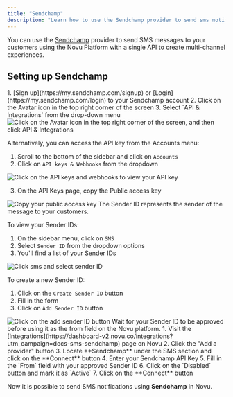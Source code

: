 ```yaml
---
title: "Sendchamp"
description: "Learn how to use the Sendchamp provider to send sms notifications using Novu"
---
```




You can use the [Sendchamp](https://www.sendchamp.com/) provider to send SMS messages to your customers using the Novu Platform with a single API to create multi-channel experiences.

## Setting up Sendchamp

<Steps>
<Step title="Get your API Key">
1. [Sign up](https://my.sendchamp.com/signup) or [Login](https://my.sendchamp.com/login) to your Sendchamp account
2. Click on the Avatar icon in the top right corner of the screen
3. Select `API & Integrations` from the drop-down menu

<img alt="Click on the Avatar icon in the top right corner of the screen, and then click API & Integrations" src="/images/channels-and-providers/sms/sendchamp/image-67.png" />

Alternatively, you can access the API key from the Accounts menu:

1. Scroll to the bottom of the sidebar and click on `Accounts`
2. Click on `API keys & Webhooks` from the dropdown

<img alt="Click on the API keys and webhooks to view your API key" src="/images/channels-and-providers/sms/sendchamp/image-68.png" />

3. On the API Keys page, copy the Public access key

<img alt="Copy your public access key" src="/images/channels-and-providers/sms/sendchamp/image-69.png" />
</Step>

<Step title="Set up your Sender ID">
The Sender ID represents the sender of the message to your customers.

To view your Sender IDs:

1. On the sidebar menu, click on `SMS`
2. Select `Sender ID` from the dropdown options
3. You'll find a list of your Sender IDs

<img alt="Click sms and select sender ID" src="/images/channels-and-providers/sms/sendchamp/image-70.png" />

To create a new Sender ID:

1. Click on the `Create Sender ID` button
2. Fill in the form
3. Click on `Add Sender ID` button

<img alt="Click on the add sender ID button" src="/images/channels-and-providers/sms/sendchamp/image-71.png" />

<Callout type="info">
Wait for your Sender ID to be approved before using it as the from field on the Novu platform.
</Callout>
</Step>

<Step title="Connect Sendchamp to Novu">
1. Visit the [Integrations](https://dashboard-v2.novu.co/integrations?utm_campaign=docs-sms-sendchamp) page on Novu
2. Click the "Add a provider" button
3. Locate **Sendchamp** under the SMS section and click on the **Connect** button
4. Enter your Sendchamp API Key
5. Fill in the `From` field with your approved Sender ID
6. Click on the `Disabled` button and mark it as `Active`
7. Click on the **Connect** button
</Step>
</Steps>

Now it is possible to send SMS notifications using **Sendchamp** in Novu.
